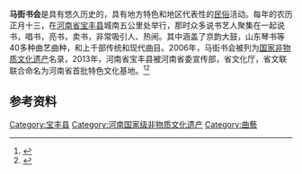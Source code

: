 '''马街书会'''是具有悠久历史的，具有地方特色和地区代表性的[[民俗|民俗]]活动。每年的农历正月十三，在[[河南省|河南省]][[宝丰县|宝丰县]]城南五公里处举行，那时众多说书艺人聚集在一起说书，唱书，亮书，卖书，非常吸引人、热闹。其中涵盖了京韵大鼓，山东琴书等40多种曲艺曲种，和上千部传统和现代曲目。2006年，马街书会被列为[[国家非物质文化遗产|国家非物质文化遗产]]名录，2013年，河南省宝丰县被河南省委宣传部，省文化厅，省文联联合命名为河南省首批特色文化基地。<ref >{{cite web|url=http://news.dahe.cn/2017/02-10/108253543.html | language= | title=2017年马街书会参演艺人1247人 赶会群众近30万 |publisher=大河网 |date=2017年2月10日 |accessdate= }}</ref><ref >{{cite web|url=http://www.ha.xinhuanet.com/newsphoto/20170208/3646107_c.html | language= | title=河南宝丰：马街书会精彩开锣 |publisher=新华网 |date=2017-02-08 |accessdate= }}</ref>

== 参考资料 ==
{{reflist}}

[[Category:宝丰县|Category:宝丰县]]
[[Category:河南国家级非物质文化遗产|Category:河南国家级非物质文化遗产]]
[[Category:曲藝|Category:曲藝]]